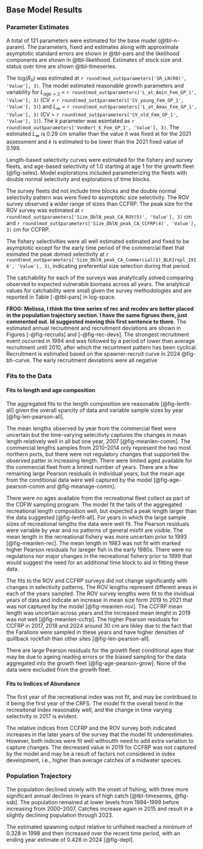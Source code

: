 ## Base Model Results {#sec-base-results}

### Parameter Estimates

A total of 121 parameters were estimated for the base model (@tbl-n-param). The parameters, fixed and estimates along with approximate asymptotic standard errors are shown in @tbl-pars and the likelihood components are shown in @tbl-likelihood. Estimates of stock size and status over time are shown  @tbl-timeseries. 

The log($R_0$) was estimated at `r round(mod_out$parameters['SR_LN(R0)', 'Value'], 3)`. The model estimated reasonable growth parameters and variability for 
$L_{age=2}$ = `r round(mod_out$parameters['L_at_Amin_Fem_GP_1', 'Value'], 3)` 
(CV = `r round(mod_out$parameters['CV_young_Fem_GP_1', 'Value'], 3)`) and 
$L_{\infty}$ = `r round(mod_out$parameters['L_at_Amax_Fem_GP_1', 'Value'], 3)` 
(CV = `r round(mod_out$parameters['CV_old_Fem_GP_1', 'Value'], 3)`).  The $k$ parameter was esimtated as 
`r round(mod_out$parameters['VonBert_K_Fem_GP_1', 'Value'], 3)`. The estimated $L_{\infty}$ is 0.29 cm smaller than the value it was fixed at for the 2021 assessment and $k$ is estimated to be lower than the 2021 fixed value of 0.199.

Length-based selectivity curves were estimated for the fishery and survey fleets, and age-based selectivity of 1.0 starting at age 1 for the growth fleet (@fig-selex). Model explorations included parameterizing the fleets with double normal selectivity and explorations of time blocks. 

The survey fleets did not include time blocks and the double normal selectivity pattern was were fixed to asymptotic size selectivity.  The ROV survey observed a wider range of sizes than CCFRP.  The peak size for the ROV survey was estimated at
`r round(mod_out$parameters['Size_DblN_peak_CA_ROV(5)', 'Value'], 3)` cm and 
`r round(mod_out$parameters['Size_DblN_peak_CA_CCFRP(4)', 'Value'], 3)` cm for CCFRP.

The fishery selectivities were all well estimated estimated and fixed to be asymptotic except for the early time period of the commercial fleet that esimated the peak domed selectivity at `r round(mod_out$parameters['Size_DblN_peak_CA_Commercial(1)_BLK1repl_1916', 'Value'], 3)`, indicating preferential size selection during that period.

The catchability for each of the surveys was analytically solved comparing observed to expected vulnerable biomass across all years. The analytical values for catchability were small given the survey methodologies and are reported in Table [-@tbl-pars] in log-space.

**FROG: Melissa, I think the time series of rec and recdev are better placed in the population trajectory section. I have the same figrues there, just commented out. Id suggested moving this first sentence to there.** 
The estimated annual recruitment and recruitment deviations are shown in  Figures [-@fig-recruits] and [-@fig-rec-devs].  The strongest recruitment event occurred in 1994 and was followed by a period of lower than average recruitment until 2010, after which the recuirtment pattern has been cyclical. Recruitment is estimated based on the spawner-recruit curve in 2024 @fig-bh-curve. The early recruitment deviations were all negative

### Fits to the Data

#### Fits to length and age composition

The aggregated fits to the length composition are reasonable [@fig-lenfit-all] given the overall sparcity of data and variable sample sizes by year [@fig-len-pearson-all].


The mean lengths observed by year from the commercial fleet were uncertain but the time-varying selecitivty captures the changes in mean length relatively well in all but one year, 2007 [@fig-meanlen-comm]. The commercial lengths samples from 2010--2014 only represent the two most northern ports, but there were not regulatory changes that supported the observed patter in increasing length. There were limited aged available for the commercial fleet from a limited number of years. There are a few remaining large Pearson residuals in individual years, but the mean age from the conditional data were well captured by the model [@fig-age-pearson-comm and @fig-meanage-comm].

There were no ages available from the recreational fleet collect as part of the CDFW \gls{crfs} sampling program. The model fit the tails of the aggregated recreational length composition well, but expected a peak length larger than the data suggested [@fig-lenfit-all].  For years in which the large sample sizes of recreational lengths the data were well fit. The Pearson residuals were variable by year and no patterns of general misfit are visible. The mean length in the recreational fishery was more uncertain prior to 1993 [@fig-meanlen-rec].  The mean length in 1983 was not fit with marked higher Pearson residuals for lareger fish in the early 1980s.  There were no regulations nor major changes in the recreational fishery prior to 1999 that would suggest the need for an additional time block to aid in fitting these data. 


The fits to the ROV and CCFRP surveys did not change significantly with changes in selectivity patterns. The ROV lengths represent different areas in each of the years sampled. The ROV survey lengths were fit to the invidiual years of data and indicate an increase in mean size form 2019 to 2021 that was not captured by the model [@fig-meanlen-rov]. The CCFRP mean length was uncertain across years and the increased mean lenght in 2019 was not well  [@fig-meanlen-ccfrp]. The higher Pearson residuals for CCFRP in 2017, 2018 and 2024 around 30 cm are likley due to the fact that the Farallons were sampled in these years and have higher densities of quillback rockfish than other sites [@fig-len-pearson-all].

There are large Pearson residuals for the growth fleet conditional ages that may be due to ageing reading errors or the biased sampling for the data aggregated into the growth fleet [@fig-age-pearson-grow]. None of the data were excluded from the growth fleet.

#### Fits to Indices of Abundance

The first year of the recreational index was not fit, and may be contribued to it being the first year of the CRFS. The model fit the overall trend in the recreaitonal index reasonably well, and the change in time varying selectivity in 2017 is evident.

The relative indices from CCFRP and the ROV survey both indicated increases in the later years of the survey that the model fit underestimates. However, both indices were fit well withoutth need to add extra variation to capture changes.  The decreased value in 2019 for CCFRP was not captured by the model and may be a result of factors not considered in index development, i.e., higher than average catches of a midwater species.

### Population Trajectory

The population declined slowly with the onset of fishing, with three more significant annual declines in years of high catch [@tbl-timeseries,  @fig-ssb]. The population remained at lower levels from 1994--1999 before increasing from 2000--2007. Catches increase again in 2015 and result in a slightly declining population through 2023.  

The estimated spawning output relative to unfished reached a minimum of 0.328 in 1998 and then increased over the recent time period, with an ending year estimate of 0.428 in 2024 [@fig-depl].

<!-- Time-series of total biomass, summary biomass, and spawning biomass (and/or spawning output), depletion relative to B0, recruitment and fishing mortality (1-SPR) (or exploitation rate estimates if fishing mortality not available) (table and figures).  -->
